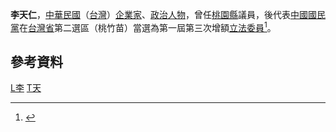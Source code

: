 {{Infobox_officeholder
| name = 李天仁
| image name =
| width = 
| now = 中華民國（台灣）政治人士 
| period = 
| Sex = 男 
| Native place = 
| date of birth = 
| party = {{Kmt|19px}}
| place of birth = 
| educate = 
*嘉南藥學專科學校藥學科畢業
| past = 
*桃園縣議會議員
*嘉南藥學專科學校講師
*桃園市農會理事
*工業安全衛生管理師
*合豐藥業股份有限公司董事長
*第一屆第三次增額立法委員<br><span style="color: blue;">（1981年－1984年）</span>
}}
'''李天仁'''，[[中華民國|中華民國]]（[[台灣|台灣]]）[[企業家|企業家]]、[[政治人物|政治人物]]，曾任[[桃園市|桃園縣]]議員，後代表[[中國國民黨|中國國民黨]]在[[台灣省|台灣省]]第二選區（桃竹苗）當選為第一屆第三次增額[[立法委員|立法委員]]<ref>{{Cite web |url=http://npl.ly.gov.tw/do/www/commissionerInfo?id=405&expireBack=01&expire=01&act=exp&keyword=&orderBy=name&nameOrder=true&eleDisOrder=false |title=立法院國會圖書館 第１屆立法委員個人資料 李天仁 |access-date=2008-08-02 |archive-date=2016-03-04 |archive-url=https://web.archive.org/web/20160304085258/http://npl.ly.gov.tw/do/www/commissionerInfo?id=405&expireBack=01&expire=01&act=exp&keyword=&orderBy=name&nameOrder=true&eleDisOrder=false |dead-url=no }}</ref>。

==參考資料==
<div class="references-small">
<references />
</div>
{{中華民國第一屆第三次增額立法委員}}
[[Category:中國國民黨黨員|L李]]
[[Category:李姓|T天]]